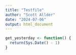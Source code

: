 ```yaml
---
title: "Testfile"
author: "Scott Allder"
date: "2024-07-06"
output: html_document
---
```



```r
get_yesterday <- function() {
  return(Sys.Date() - 1)
}
```



